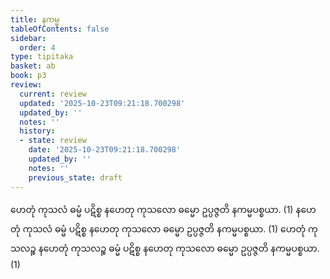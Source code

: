 ```yaml
---
title: နကမ္မ
tableOfContents: false
sidebar:
  order: 4
type: tipitaka
basket: ab
book: p3
review:
  current: review
  updated: '2025-10-23T09:21:18.700298'
  updated_by: ''
  notes: ''
  history:
  - state: review
    date: '2025-10-23T09:21:18.700298'
    updated_by: ''
    notes: ''
    previous_state: draft
---
```



<ReviewStatus review={frontmatter.review} showDetails={true} />

<HypothesisAnnotation frontmatter={frontmatter} />

<DynamicBreadcrumb />

<Division number="9" book="p3" e="ch" v="39" p="196">

<Paragraph number="11" book="p3">
ဟေတုံ ကုသလံ ဓမ္မံ ပဋိစ္စ နဟေတု ကုသလော ဓမ္မော ဥပ္ပဇ္ဇတိ နကမ္မပစ္စယာ. (1)
</Paragraph>

<Paragraph number="12" book="p3">
နဟေတုံ ကုသလံ ဓမ္မံ ပဋိစ္စ နဟေတု ကုသလော ဓမ္မော ဥပ္ပဇ္ဇတိ နကမ္မပစ္စယာ. (1)
</Paragraph>

<Paragraph number="13" book="p3">
ဟေတုံ ကုသလဉ္စ နဟေတုံ ကုသလဉ္စ ဓမ္မံ ပဋိစ္စ နဟေတု ကုသလော ဓမ္မော ဥပ္ပဇ္ဇတိ နကမ္မပစ္စယာ. (1)
</Paragraph>
</Division>